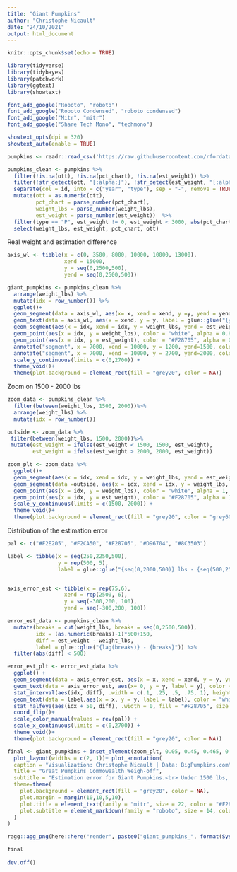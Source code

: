 ```yaml
---
title: "Giant Pumpkins"
author: "Christophe Nicault"
date: "24/10/2021"
output: html_document
---
```



```r
knitr::opts_chunk$set(echo = TRUE)
```


```r

library(tidyverse)
library(tidybayes)
library(patchwork)
library(ggtext)
library(showtext)

font_add_google("Roboto", "roboto")
font_add_google("Roboto Condensed", "roboto condensed")
font_add_google("Mitr", "mitr")
font_add_google("Share Tech Mono", "techmono")

showtext_opts(dpi = 320)
showtext_auto(enable = TRUE)

```

```r

pumpkins <- readr::read_csv('https://raw.githubusercontent.com/rfordatascience/tidytuesday/master/data/2021/2021-10-19/pumpkins.csv')

```



```r

pumpkins_clean <- pumpkins %>%
  filter(!is.na(ott), !is.na(pct_chart), !is.na(est_weight)) %>%
  filter(!str_detect(ott, "[:alpha:]"), !str_detect(est_weight, "[:alpha:]"), !str_detect(weight_lbs, "[:alpha:]")) %>% 
  separate(col = id, into = c("year", "type"), sep = "-", remove = TRUE) %>% 
  mutate(ott = as.numeric(ott),
         pct_chart = parse_number(pct_chart),
         weight_lbs = parse_number(weight_lbs),
         est_weight = parse_number(est_weight))  %>%
  filter(type == "P", est_weight != 0, est_weight < 3000, abs(pct_chart) < 100) %>%
  select(weight_lbs, est_weight, pct_chart, ott)

```

Real weight and estimation difference

```r

axis_wl <- tibble(x = c(0, 3500, 8000, 10000, 10000, 13000),
                  xend = 15000,
                  y = seq(0,2500,500),
                  yend = seq(0,2500,500))

giant_pumpkins <- pumpkins_clean %>%
  arrange(weight_lbs) %>%
  mutate(idx = row_number()) %>%
  ggplot()+
  geom_segment(data = axis_wl, aes(x= x, xend = xend, y =y, yend = yend), linetype = "13", color = "white") +
  geom_text(data = axis_wl, aes(x = xend, y = y, label = glue::glue("{y} lbs")), hjust = 1, nudge_y = 50, color = "white", family = "roboto condensed") +
  geom_segment(aes(x = idx, xend = idx, y = weight_lbs, yend = est_weight), alpha = 1, size = 0.2, color = "grey60")+
  geom_point(aes(x = idx, y = weight_lbs), color = "white", alpha = 0.6, size = 0.8) +
  geom_point(aes(x = idx, y = est_weight), color = "#F28705", alpha = 0.2, size = 0.8) +
  annotate("segment", x = 7000, xend = 10000, y = 1200, yend=1500, color = "white", linetype = "13") +
  annotate("segment", x = 7000, xend = 10000, y = 2700, yend=2000, color = "white", linetype = "13") +
  scale_y_continuous(limits = c(0,2700)) +
  theme_void()+
  theme(plot.background = element_rect(fill = "grey20", color = NA))

```

Zoom on 1500 - 2000 lbs

```r

zoom_data <- pumpkins_clean %>%
  filter(between(weight_lbs, 1500, 2000))%>%
  arrange(weight_lbs) %>%
  mutate(idx = row_number())

outside <- zoom_data %>%
 filter(between(weight_lbs, 1500, 2000))%>%
 mutate(est_weight = ifelse(est_weight < 1500, 1500, est_weight),
        est_weight = ifelse(est_weight > 2000, 2000, est_weight)) 

zoom_plt <- zoom_data %>%
  ggplot()+
  geom_segment(aes(x = idx, xend = idx, y = weight_lbs, yend = est_weight), alpha = 1, size = 0.2, color = "grey60")+
  geom_segment(data =outside, aes(x = idx, xend = idx, y = weight_lbs, yend = est_weight), alpha = 1, size = 0.2, color = "grey60", linetype = "13", inherit.aes = FALSE)+
  geom_point(aes(x = idx, y = weight_lbs), color = "white", alpha = 1, size = 0.8) +
  geom_point(aes(x = idx, y = est_weight), color = "#F28705", alpha = 1, size = 0.8) +
  scale_y_continuous(limits = c(1500, 2000)) +
  theme_void()+
  theme(plot.background = element_rect(fill = "grey20", color = "grey60", size = 2))

```

Distribution of the estimation error

```r

pal <- c("#F2E205", "#F2CA50", "#F28705", "#D96704", "#8C3503")

label <- tibble(x = seq(250,2250,500),
                y = rep(500, 5),
                label = glue::glue("{seq(0,2000,500)} lbs - {seq(500,2500,500)} lbs"))


axis_error_est <- tibble(x = rep(75,6),
                  xend = rep(2500, 6),
                  y = seq(-300,200, 100),
                  yend = seq(-300,200, 100))

error_est_data <- pumpkins_clean %>%
  mutate(breaks = cut(weight_lbs, breaks = seq(0,2500,500)),
         idx = (as.numeric(breaks)-1)*500+150,
         diff = est_weight - weight_lbs,
         label = glue::glue("{lag(breaks)} - {breaks}")) %>% 
  filter(abs(diff) < 500)

error_est_plt <- error_est_data %>%
  ggplot() +
  geom_segment(data = axis_error_est, aes(x = x, xend = xend, y = y, yend = yend), linetype = "13", color = "grey60") +
  geom_text(data = axis_error_est, aes(x= 0, y = y, label = y), color = "white", family = "roboto condensed") +
  stat_interval(aes(idx, diff), .width = c(.1, .25, .5, .75, 1), height = 5, show.legend = F) +
  geom_text(data = label,aes(x = x, y = y, label = label), color = "white", hjust = 1, family = "roboto condensed") +
  stat_halfeye(aes(idx + 50, diff), .width = 0, fill = "#F28705", size = 0.5, point_color = "white") +
  coord_flip()+
  scale_color_manual(values = rev(pal)) +
  scale_x_continuous(limits = c(0,2700)) +
  theme_void()+
  theme(plot.background = element_rect(fill = "grey20", color = NA))

```


```r

final <- giant_pumpkins + inset_element(zoom_plt, 0.05, 0.45, 0.465, 0.96) + error_est_plt + 
  plot_layout(widths = c(2, 1))+ plot_annotation(
  caption = "Visualization: Christophe Nicault | Data: BigPumpkins.com",
  title = "Great Pumpkins Commowealth Weigh-off",
  subtitle = "Estimation error for Giant Pumpkins.<br> Under 1500 lbs, the <span style='color:#F28705'>estimated weight</span> is normally distributed around the real weight of the pumpkins.<br>Above 1500 lbs, the estimation tend to be lower than the real value with a difference in average of 100 lbs.",
  theme=theme(
    plot.background = element_rect(fill = "grey20", color = NA),
    plot.margin = margin(10,10,5,10),
    plot.title = element_text(family = "mitr", size = 22, color = "#F28705", hjust = 0.5, margin = margin(5,0,10,0)),
    plot.subtitle = element_markdown(family = "roboto", size = 14, color = "white", hjust = 0.5, margin = margin(5,0,15,0),lineheight = 1.2),         plot.caption = element_text(family = "techmono", size = 11, color = "white", hjust = 0.95, margin = margin(5,0,5,0))     
  )
)

ragg::agg_png(here::here("render", paste0("giant_pumpkins_", format(Sys.time(), "%Y%m%d_%H%M%S"), ".png")), res = 320, width = 16, height = 10, units = "in")

final
  
dev.off()

```

